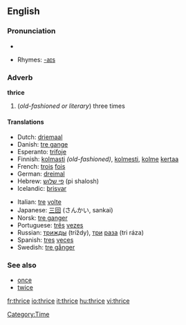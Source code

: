 ==English==

===Pronunciation===
*{{audio|en-us-thrice.ogg|Audio (US)}}

*Rhymes: [[Rhymes:English:-aɪs|-aɪs]]

===Adverb===
'''thrice'''

# (''old-fashioned or literary'') three times

====Translations====
{{top}}
*Dutch: [[driemaal]]
*Danish: [[tre gange]]
*Esperanto: [[trifoje]]
*Finnish: [[kolmasti]] ''(old-fashioned)'', [[kolmesti]], [[kolme]] [[kerta]]a
*French: [[trois]] [[fois]]
*German: [[dreimal]]
*Hebrew: [[פי שלוש]] (pi shalosh)
*Icelandic: [[þrisvar]]
{{mid}}
*Italian: [[tre]] [[volta#Italian|volte]]
*Japanese: [[三回]] (さんかい, sankai)
*Norsk: [[tre ganger]]
*Portuguese: [[três]] [[vez#Portuguese|vezes]]
*Russian: [[трижды]] (tríždy), [[три]] [[раз#Russian|раза]] (tri ráza)
*Spanish: [[tres]] [[vez#Spanish|veces]]
*Swedish: [[tre gånger]]
{{bottom}}

===See also===
*[[once]]
*[[twice]]

[[Category:Time]]

[[fr:thrice]]
[[io:thrice]]
[[it:thrice]]
[[hu:thrice]]
[[vi:thrice]]